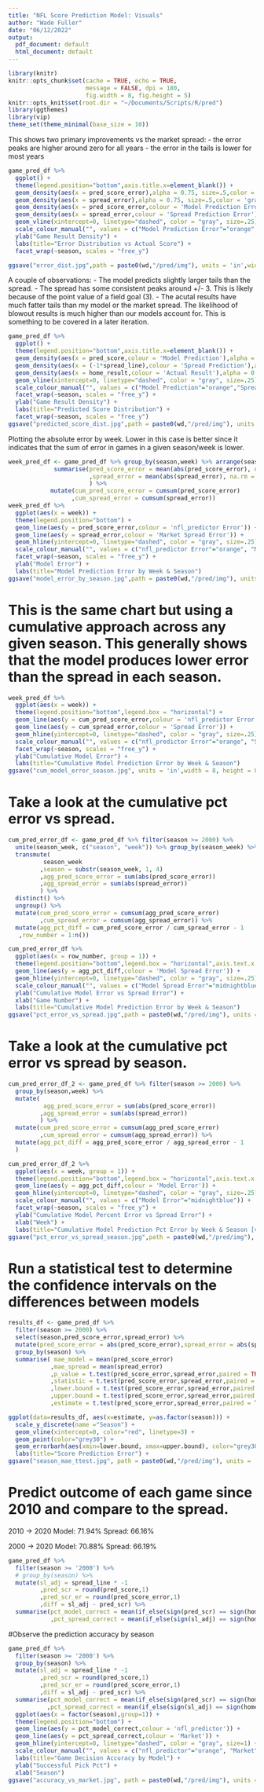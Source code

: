 ```yaml
---
title: "NFL Score Prediction Model: Visuals"
author: "Wade Fuller"
date: "06/12/2022"
output:
  pdf_document: default
  html_document: default
---
```


```r
library(knitr)
knitr::opts_chunk$set(cache = TRUE, echo = TRUE,
                      message = FALSE, dpi = 180,
                      fig.width = 8, fig.height = 5)
knitr::opts_knit$set(root.dir = "~/Documents/Scripts/R/pred")
library(ggthemes)
library(vip)
theme_set(theme_minimal(base_size = 10))
```

This shows two primary improvements vs the market spread:
- the error peaks are higher around zero for all years
- the error in the tails is lower for most years

```r
game_pred_df %>%
  ggplot() +
  theme(legend.position="bottom",axis.title.x=element_blank()) +
  geom_density(aes(x = pred_score_error),alpha = 0.75, size=.5,color = 'midnightblue') +
  geom_density(aes(x = spread_error),alpha = 0.75, size=.5,color = 'gray') + 
  geom_density(aes(x = pred_score_error,colour = 'Model Prediction Error'),alpha = 0.75, size=.5) + 
  geom_density(aes(x = spread_error,colour = 'Spread Prediction Error'),alpha = 0.75, size=.5) + 
  geom_vline(xintercept=0, linetype="dashed", color = "gray", size=.25) +  
  scale_colour_manual("", values = c("Model Prediction Error"="orange","Spread Prediction Error"="gray"), guide='legend') +
  ylab("Game Result Density") +
  labs(title="Error Distribution vs Actual Score") +
  facet_wrap(~season, scales = "free_y")

ggsave("error_dist.jpg",path = paste0(wd,"/pred/img"), units = 'in',width = 8, height = 8, device='jpg', dpi=700)
```
A couple of observations:
- The model predicts slightly larger tails than the spread.
- The spread has some consistent peaks around +/- 3. This is likely because of the point value of a field goal (3).
- The acutal results have much fatter tails than my model or the market spread. The likelihood of blowout results is much higher than our models account for. This is something to be covered in a later iteration.


```r
game_pred_df %>%
  ggplot() +
  theme(legend.position="bottom",axis.title.x=element_blank()) +
  geom_density(aes(x = pred_score,colour = 'Model Prediction'),alpha = 0.75, size=.5) + 
  geom_density(aes(x = (-1*spread_line),colour = 'Spread Prediction'),alpha = 0.75, size=.5) + 
  geom_density(aes(x = home_result,colour = 'Actual Result'),alpha = 0.75, size=.5) + 
  geom_vline(xintercept=0, linetype="dashed", color = "gray", size=.25) +  
  scale_colour_manual("", values = c("Model Prediction"="orange","Spread Prediction"="gray",'Actual Result' = 'black'), guide='legend') +
  facet_wrap(~season, scales = "free_y") +
  ylab("Game Result Density") +
  labs(title="Predicted Score Distribution") +
  facet_wrap(~season, scales = "free_y")
ggsave("predicted_score_dist.jpg",path = paste0(wd,"/pred/img"), units = 'in',width = 8, height = 8, device='jpg', dpi=700)
```

Plotting the absolute error by week. Lower in this case is better since it indicates that the sum of error in games in a given season/week is lower.

```r
week_pred_df <- game_pred_df %>% group_by(season,week) %>% arrange(season,week) %>%
             summarise(pred_score_error = mean(abs(pred_score_error), na.rm = TRUE)
                       ,spread_error = mean(abs(spread_error), na.rm = TRUE)
                       ) %>%
            mutate(cum_pred_score_error = cumsum(pred_score_error)
                  ,cum_spread_error = cumsum(spread_error))
week_pred_df %>%
  ggplot(aes(x = week)) +
  theme(legend.position="bottom") +
  geom_line(aes(y = pred_score_error,colour = 'nfl_predictor Error')) +
  geom_line(aes(y = spread_error,colour = 'Market Spread Error')) +
  geom_hline(yintercept=0, linetype="dashed", color = "gray", size=.25) +  
  scale_colour_manual("", values = c("nfl_predictor Error"="orange", "Market Spread Error"="gray")) +
  facet_wrap(~season, scales = "free_y") +
  ylab("Model Error") +
  labs(title="Model Prediction Error by Week & Season")
ggsave("model_error_by_season.jpg",path = paste0(wd,"/pred/img"), units = 'in',width = 8, height = 8, device='jpg', dpi=700)
```

# This is the same chart but using a cumulative approach across any given season. This generally shows that the model produces lower error than the spread in each season.
```r
week_pred_df %>%
  ggplot(aes(x = week)) +
  theme(legend.position="bottom",legend.box = "horizontal") +
  geom_line(aes(y = cum_pred_score_error,colour = 'nfl_predictor Error')) +
  geom_line(aes(y = cum_spread_error,colour = 'Spread Error')) +
  geom_hline(yintercept=0, linetype="dashed", color = "gray", size=.25) +  
  scale_colour_manual("", values = c("nfl_predictor Error"="orange", "Spread Error"="gray")) +
  facet_wrap(~season, scales = "free_y") +
  ylab("Cumulative Model Error") +
  labs(title="Cumulative Model Prediction Error by Week & Season")
ggsave("cum_model_error_season.jpg", units = 'in',width = 8, height = 8, device='jpg', dpi=700)
```
# Take a look at the cumulative pct error vs spread.

```r
cum_pred_error_df <- game_pred_df %>% filter(season >= 2000) %>%
  unite(season_week, c("season", "week")) %>% group_by(season_week) %>%
  transmute(
          season_week
         ,season = substr(season_week, 1, 4)
         ,agg_pred_score_error = sum(abs(pred_score_error))
         ,agg_spread_error = sum(abs(spread_error))
         ) %>%
  distinct() %>% 
  ungroup() %>%
  mutate(cum_pred_score_error = cumsum(agg_pred_score_error)
         ,cum_spread_error = cumsum(agg_spread_error)) %>%
  mutate(agg_pct_diff = cum_pred_score_error / cum_spread_error - 1
   ,row_number = 1:n())

cum_pred_error_df %>%
  ggplot(aes(x = row_number, group = 1)) +
  theme(legend.position="bottom",legend.box = "horizontal",axis.text.x = element_text(angle = 90,size=3)) +
  geom_line(aes(y = agg_pct_diff,colour = 'Model Spread Error')) +
  geom_hline(yintercept=0, linetype="dashed", color = "gray", size=.25) +  
  scale_colour_manual("", values = c("Model Spread Error"="midnightblue")) +
  ylab("Cumulative Model Error vs Spread Error") +
  xlab("Game Number") +
  labs(title="Cumulative Model Prediction Error by Week & Season")
ggsave("pct_error_vs_spread.jpg",path = paste0(wd,"/pred/img"), units = 'in',width = 8, height = 8, device='jpg', dpi=700)
```
# Take a look at the cumulative pct error vs spread by season.

```r
cum_pred_error_df_2 <- game_pred_df %>% filter(season >= 2000) %>%
  group_by(season,week) %>%
  mutate(
          agg_pred_score_error = sum(abs(pred_score_error))
         ,agg_spread_error = sum(abs(spread_error))
         ) %>%
  mutate(cum_pred_score_error = cumsum(agg_pred_score_error)
         ,cum_spread_error = cumsum(agg_spread_error)) %>%
  mutate(agg_pct_diff = agg_pred_score_error / agg_spread_error - 1
  )

cum_pred_error_df_2 %>%
  ggplot(aes(x = week, group = 1)) +
  theme(legend.position="bottom",legend.box = "horizontal",axis.text.x = element_text(angle = 90,size=3)) +
  geom_line(aes(y = agg_pct_diff,colour = 'Model Error')) +
  geom_hline(yintercept=0, linetype="dashed", color = "gray", size=.25) +  
  scale_colour_manual("", values = c("Model Error"="midnightblue")) +
  facet_wrap(~season, scales = "free_y") +
  ylab("Cumulative Model Percent Error vs Spread Error") +
  xlab("Week") +
  labs(title="Cumulative Model Prediction Pct Error by Week & Season [vs Spread Error]")
ggsave("pct_error_vs_spread_season.jpg",path = paste0(wd,"/pred/img"), units = 'in',width = 8, height = 8, device='jpg', dpi=700)
```
# Run a statistical test to determine the confidence intervals on the differences between models
```r
results_df <- game_pred_df %>%
  filter(season >= 2000) %>%
  select(season,pred_score_error,spread_error) %>%
  mutate(pred_score_error = abs(pred_score_error),spread_error = abs(spread_error)) %>%
  group_by(season) %>%
  summarise( mae_model = mean(pred_score_error)
            ,mae_spread = mean(spread_error)
            ,p_value = t.test(pred_score_error,spread_error,paired = TRUE)$p.value
            ,statistic = t.test(pred_score_error,spread_error,paired = TRUE)$statistic
            ,lower.bound = t.test(pred_score_error,spread_error,paired = TRUE)$conf.int[1]
            ,upper.bound = t.test(pred_score_error,spread_error,paired = TRUE)$conf.int[2]
            ,estimate = t.test(pred_score_error,spread_error,paired = TRUE)$estimate)

ggplot(data=results_df, aes(x=estimate, y=as.factor(season))) +
  scale_y_discrete(name ="Season") +
  geom_vline(xintercept=0, color="red", linetype=3) +
  geom_point(color="grey30") +
  geom_errorbarh(aes(xmin=lower.bound, xmax=upper.bound), color="grey30", height=0.4) + 
  labs(title="Score Prediction Error") +
ggsave("season_mae_ttest.jpg", path = paste0(wd,"/pred/img"), units = 'in',width = 8, height = 8, device='jpg', dpi=700)
```

# Predict outcome of each game since 2010 and compare to the spread.
2010 -> 2020 
Model:  71.94% 
Spread: 66.16%

2000 -> 2020
Model:  70.88% 
Spread: 66.19%

```r
game_pred_df %>% 
  filter(season >= '2000') %>%
  # group_by(season) %>%
  mutate(sl_adj = spread_line * -1
         ,pred_scr = round(pred_score,1)
         ,pred_scr_er = round(pred_score_error,1)
         ,diff = sl_adj - pred_scr) %>%
  summarise(pct_model_correct = mean(if_else(sign(pred_scr) == sign(home_result),1,0))
            ,pct_spread_correct = mean(if_else(sign(sl_adj) == sign(home_result),1,0)))
```

#Observe the prediction accuracy by season

```r
game_pred_df %>% 
  filter(season >= '2000') %>%
  group_by(season) %>%
  mutate(sl_adj = spread_line * -1
         ,pred_scr = round(pred_score,1)
         ,pred_scr_er = round(pred_score_error,1)
         ,diff = sl_adj - pred_scr) %>%
  summarise(pct_model_correct = mean(if_else(sign(pred_scr) == sign(home_result),1,0))
           ,pct_spread_correct = mean(if_else(sign(sl_adj) == sign(home_result),1,0))) %>%
  ggplot(aes(x = factor(season),group=1)) +
  theme(legend.position="bottom") +
  geom_line(aes(y = pct_model_correct,colour = 'nfl_predictor')) +
  geom_line(aes(y = pct_spread_correct,colour = 'Market')) +
  geom_hline(yintercept=0, linetype="dashed", color = "gray", size=1) +  
  scale_colour_manual("", values = c("nfl_predictor"="orange", "Market"="gray")) +
  labs(title="Game Decision Accuracy by Model") +
  ylab("Successful Pick Pct") + 
  xlab("Season")
ggsave("accuracy_vs_market.jpg", path = paste0(wd,"/pred/img"), units = 'in',width = 8, height = 8, device='jpg', dpi=700)
```
